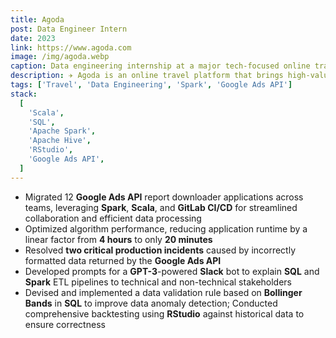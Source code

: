 ```yaml
---
title: Agoda
post: Data Engineer Intern
date: 2023
link: https://www.agoda.com
image: /img/agoda.webp
caption: Data engineering internship at a major tech-focused online travel agency where I worked on large-scale Spark applications involving Google Ads API.
description: ✈️ Agoda is an online travel platform that brings high-value and rewarding travel experiences to people all over the world through the Agoda app and Agoda website.
tags: ['Travel', 'Data Engineering', 'Spark', 'Google Ads API']
stack:
  [
    'Scala',
    'SQL',
    'Apache Spark',
    'Apache Hive',
    'RStudio',
    'Google Ads API',
  ]
---
```


- Migrated 12 **Google Ads API** report downloader applications across teams, leveraging **Spark**, **Scala**, and **GitLab CI/CD** for streamlined collaboration and efficient data processing
- Optimized algorithm performance, reducing application runtime by a linear factor from **4 hours** to only **20 minutes**
- Resolved **two critical production incidents** caused by incorrectly formatted data returned by the **Google Ads API**
- Developed prompts for a **GPT-3**-powered **Slack** bot to explain **SQL** and **Spark** ETL pipelines to technical and non-technical stakeholders
- Devised and implemented a data validation rule based on **Bollinger Bands** in **SQL** to improve data anomaly detection; Conducted comprehensive backtesting using **RStudio** against historical data to ensure correctness